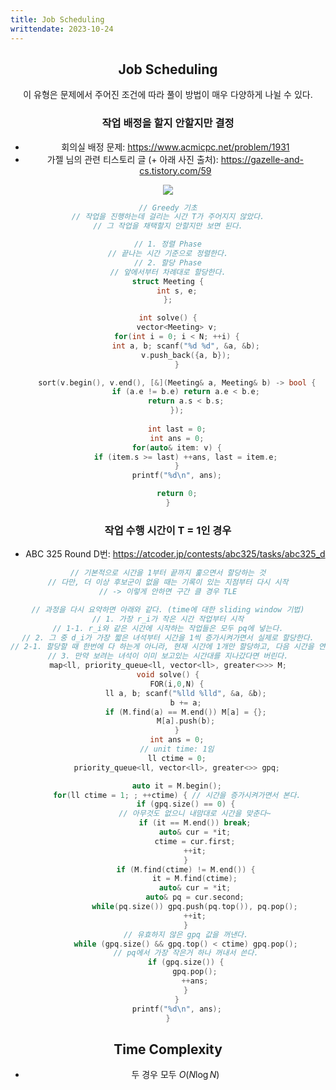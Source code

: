 ```yaml
---
title: Job Scheduling
writtendate: 2023-10-24
---
```


<Header />

## Job Scheduling

이 유형은 문제에서 주어진 조건에 따라 풀이 방법이 매우 다양하게 나뉠 수 있다.


### 작업 배정을 할지 안할지만 결정

- 회의실 배정 문제: https://www.acmicpc.net/problem/1931
- 가젤 님의 관련 티스토리 글 (+ 아래 사진 출처): https://gazelle-and-cs.tistory.com/59
<Image src="meeting_assign.gif" />

```cpp
// Greedy 기초
// 작업을 진행하는데 걸리는 시간 T가 주어지지 않았다.
// 그 작업을 채택할지 안할지만 보면 된다.

// 1. 정렬 Phase
// 끝나는 시간 기준으로 정렬한다.
// 2. 할당 Phase
// 앞에서부터 차례대로 할당한다.
struct Meeting {
    int s, e;
};

int solve() {
    vector<Meeting> v;
    for(int i = 0; i < N; ++i) {
        int a, b; scanf("%d %d", &a, &b);
        v.push_back({a, b});
    }

    sort(v.begin(), v.end(), [&](Meeting& a, Meeting& b) -> bool {
        if (a.e != b.e) return a.e < b.e;
        return a.s < b.s;
    });
    
    int last = 0;
    int ans = 0;
    for(auto& item: v) {
        if (item.s >= last) ++ans, last = item.e;
    }
    printf("%d\n", ans);

    return 0;
}
```

### 작업 수행 시간이 T = 1인 경우

- ABC 325 Round D번: https://atcoder.jp/contests/abc325/tasks/abc325_d

```cpp
// 기본적으로 시간을 1부터 끝까지 훑으면서 할당하는 것
// 다만, 더 이상 후보군이 없을 때는 기록이 있는 지점부터 다시 시작
// -> 이렇게 안하면 구간 클 경우 TLE

// 과정을 다시 요약하면 아래와 같다. (time에 대한 sliding window 기법)
// 1. 가장 r_i가 작은 시간 작업부터 시작
// 1-1. r_i와 같은 시간에 시작하는 작업들은 모두 pq에 넣는다.
// 2. 그 중 d_i가 가장 짧은 녀석부터 시간을 1씩 증가시켜가면서 실제로 할당한다.
// 2-1. 할당할 때 한번에 다 하는게 아니라, 현재 시간에 1개만 할당하고, 다음 시간을 연속해서 보면서 할당한다.
// 3. 만약 보려는 녀석이 이미 보고있는 시간대를 지나갔다면 버린다.
map<ll, priority_queue<ll, vector<ll>, greater<>>> M;
void solve() {
    FOR(i,0,N) {
        ll a, b; scanf("%lld %lld", &a, &b);
        b += a;
        if (M.find(a) == M.end()) M[a] = {};
        M[a].push(b);
    }
    int ans = 0;
    // unit time: 1임
    ll ctime = 0;
    priority_queue<ll, vector<ll>, greater<>> gpq;

    auto it = M.begin();
    for(ll ctime = 1; ; ++ctime) { // 시간을 증가시켜가면서 본다.
        if (gpq.size() == 0) {
            // 아무것도 없으니 내맘대로 시간을 맞춘다~
            if (it == M.end()) break;
            auto& cur = *it;
            ctime = cur.first;
            ++it;
        }
        if (M.find(ctime) != M.end()) {
            it = M.find(ctime);
            auto& cur = *it;
            auto& pq = cur.second;
            while(pq.size()) gpq.push(pq.top()), pq.pop();
            ++it;
        }
        // 유효하지 않은 gpq 값을 꺼낸다.
        while (gpq.size() && gpq.top() < ctime) gpq.pop();
        // pq에서 가장 작은거 하나 꺼내서 쓴다.
        if (gpq.size()) {
            gpq.pop();
            ++ans;
        }
    }
    printf("%d\n", ans);
}
```

## Time Complexity

- 두 경우 모두 $O(N\log N)$


<Comment />
